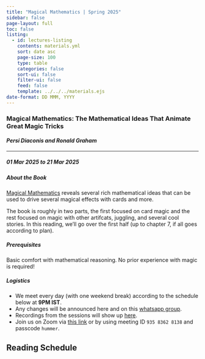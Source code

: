 ```yaml
---
title: "Magical Mathematics | Spring 2025"
sidebar: false
page-layout: full
toc: false
listing:
  - id: lectures-listing
    contents: materials.yml
    sort: date asc
    page-size: 100
    type: table
    categories: false
    sort-ui: false
    filter-ui: false
    feed: false
    template: ../../../materials.ejs
date-format: DD MMM, YYYY
---
```


### Magical Mathematics: The Mathematical Ideas That Animate Great Magic Tricks

#### _Persi Diaconis and Ronald Graham_

---

##### 01 Mar 2025 to 21 Mar 2025

:::{.callout-note icon="false   "}
##### About the Book

[Magical Mathematics](https://www.amazon.in/Magical-Mathematics-Mathematical-Animate-Tricks/dp/0691169772) reveals several rich mathematical ideas that can be used to drive several magical effects with cards and more. 

The book is roughly in two parts, the first focused on card magic and the rest focused on magic with other artifcats, juggling, and several cool stories. In this reading, we'll go over the first half (up to chapter 7, if all goes according to plan).

:::

:::{.callout-tip icon="false"}
##### Prerequisites

Basic comfort with mathematical reasoning. No prior experience with magic is required!
:::

:::{.callout-caution icon="false"}
##### Logistics

- We meet every day (with one weekend break) according to the schedule below at **9PM IST**.
- Any changes will be announced here and on this [whatsapp group](https://chat.whatsapp.com/GDyCCsJugLWFIo3bh5icIG). 
- Recordings from the sessions will show up [here](https://www.youtube.com/watch?v=MYhZazMcSQ4&list=PLadhlDF3zdvt4ehc9R2o_rukOXFexYltg). 
- Join us on Zoom via [this link](https://iitgn-ac-in.zoom.us/j/93583628138?pwd=q4xBLipLCg18ahmYp1NkLgWaJFUlHc.1) or by using meeting ID `935 8362 8138` and passcode `hummer`.
:::

## Reading Schedule

::: {#lectures-listing}
:::